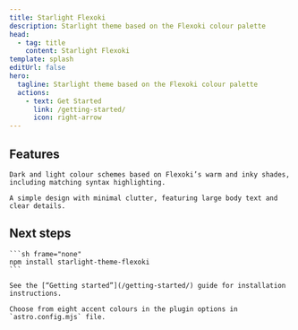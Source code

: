 ```yaml
---
title: Starlight Flexoki
description: Starlight theme based on the Flexoki colour palette
head:
  - tag: title
    content: Starlight Flexoki
template: splash
editUrl: false
hero:
  tagline: Starlight theme based on the Flexoki colour palette
  actions:
    - text: Get Started
      link: /getting-started/
      icon: right-arrow
---
```



## Features

<CardGrid>

  <Card title="Flexoki colour theme" icon="seti:svg">

    Dark and light colour schemes based on Flexoki’s warm and inky shades, including matching syntax highlighting.

  </Card>
  
  <Card title="Readable design" icon="seti:font">

    A simple design with minimal clutter, featuring large body text and clear details.

  </Card>

</CardGrid>

## Next steps

<CardGrid>
  
  <Card title="Install the theme" icon="puzzle">
    
    ```sh frame="none"
    npm install starlight-theme-flexoki
    ```
    
    See the [“Getting started”](/getting-started/) guide for installation instructions.
  
  </Card>
  
  <Card title="Configure the theme" icon="setting">
  
    Choose from eight accent colours in the plugin options in `astro.config.mjs` file.
  
  </Card>

</CardGrid>

